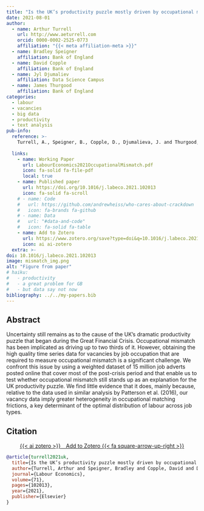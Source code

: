 ```yaml
---
title: "Is the UK’s productivity puzzle mostly driven by occupational mismatch? An analysis using big data on job vacancies"
date: 2021-08-01
author:
  - name: Arthur Turrell
    url: http://www.aeturrell.com
    orcid: 0000-0002-2525-0773
    affiliation: "{{< meta affiliation-meta >}}"
  - name: Bradley Speigner
    affiliation: Bank of England
  - name: David Copple
    affiliation: Bank of England
  - name: Jyl Djumaliev
    affiliation: Data Science Campus
  - name: James Thurgood
    affiliation: Bank of England
categories: 
  - labour
  - vacancies
  - big data
  - productivity
  - text analysis
pub-info:
  reference: >-
    Turrell, A., Speigner, B., Copple, D., Djumalieva, J. and Thurgood, J., 2021. Is the UK’s productivity puzzle mostly driven by occupational mismatch? An analysis using big data on job vacancies. <i>Labour Economics</i>, 71, p.102013. doi: <a href="https://doi.org/10.1016/j.labeco.2021.102013"><code>10.1016/j.labeco.2021.102013</code></a>
    
  links:
    - name: Working Paper
      url: LabourEconomics2021OccupationalMismatch.pdf
      icon: fa-solid fa-file-pdf
      local: true
    - name: Published paper
      url: https://doi.org/10.1016/j.labeco.2021.102013
      icon: fa-solid fa-scroll
    # - name: Code
    #   url: https://github.com/andrewheiss/who-cares-about-crackdown
    #   icon: fa-brands fa-github
    # - name: Data
    #   url: "#data-and-code"
    #   icon: fa-solid fa-table
    - name: Add to Zotero
      url: https://www.zotero.org/save?type=doi&q=10.1016/j.labeco.2021.102013
      icon: ai ai-zotero
  extra: >-
doi: 10.1016/j.labeco.2021.102013
image: mismatch_img.png
alt: "Figure from paper"
# haiku:
#   - productivity
#   - a great problem for GB
#   - but data say not now
bibliography: ../../my-papers.bib
---
```


<!-- ![](mismatch_img.png){fig-align="center" width=80%} -->

<!-- ## Important links

- [Working paper / preprint](LabourEconomics2021OccupationalMismatch.pdf)
- [Published paper](https://doi.org/10.1016/j.labeco.2021.102013) -->

## Abstract

Uncertainty still remains as to the cause of the UK's dramatic productivity puzzle that began during the Great Financial Crisis. Occupational mismatch has been implicated as driving up to two thirds of it. However, obtaining the high quality time series data for vacancies by job occupation that are required to measure occupational mismatch is a significant challenge. We confront this issue by using a weighted dataset of 15 million job adverts posted online that cover most of the post-crisis period and that enable us to test whether occupational mismatch still stands up as an explanation for the UK productivity puzzle. We find little evidence that it does, mainly because, relative to the data used in similar analysis by Patterson et al. (2016), our vacancy data imply greater heterogeneity in occupational matching frictions, a key determinant of the optimal distribution of labour across job types.

## Citation

<p class="buttons" style="text-align:center;">
<a class="btn btn-danger" target="_blank" href="https://www.zotero.org/save?type=doi&q=10.1016/j.labeco.2021.102013">{{< ai zotero >}}&emsp;Add to Zotero {{< fa square-arrow-up-right >}}</a>
</p>

```bibtex
@article{turrell2021uk,
  title={Is the UK’s productivity puzzle mostly driven by occupational mismatch? An analysis using big data on job vacancies},
  author={Turrell, Arthur and Speigner, Bradley and Copple, David and Djumalieva, Jyldyz and Thurgood, James},
  journal={Labour Economics},
  volume={71},
  pages={102013},
  year={2021},
  publisher={Elsevier}
}
```
